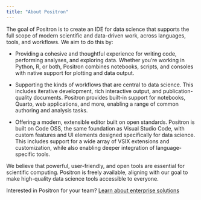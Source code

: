 ```yaml
---
title: "About Positron"
---
```


The goal of Positron is to create an IDE for data science that supports the full scope of modern scientific and data-driven work, across languages, tools, and workflows. We aim to do this by:

-   Providing a cohesive and thoughtful experience for writing code, performing analyses, and exploring data. Whether you’re working in Python, R, or both, Positron combines notebooks, scripts, and consoles with native support for plotting and data output.

-   Supporting the kinds of workflows that are central to data science. This includes iterative development, rich interactive output, and publication-quality documents. Positron provides built-in support for notebooks, Quarto, web applications, and more, enabling a range of common authoring and analysis tasks.

-   Offering a modern, extensible editor built on open standards. Positron is built on Code OSS, the same foundation as Visual Studio Code, with custom features and UI elements designed specifically for data science. This includes support for a wide array of VSIX extensions and customization, while also enabling deeper integration of language-specific tools.


We believe that powerful, user-friendly, and open tools are essential for scientific computing. Positron is freely available, aligning with our goal to make high-quality data science tools accessible to everyone.

::: {.callout-note}
Interested in Positron for your team? [Learn about enterprise solutions](https://posit.co/products/ide/positron/?utm_source=positron-docs&utm_medium=features-page)
:::
